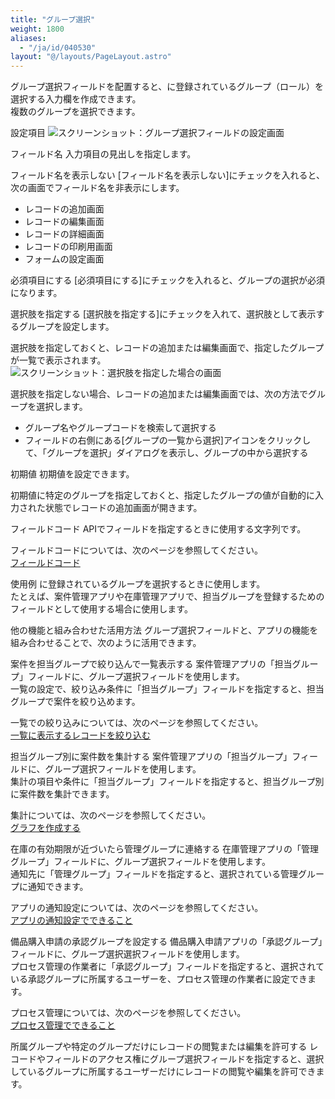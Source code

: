 ```yaml
---
title: "グループ選択"
weight: 1800
aliases:
  - "/ja/id/040530"
layout: "@/layouts/PageLayout.astro"
---
```




グループ選択フィールドを配置すると、<Kintone />に登録されているグループ（ロール）を選択する入力欄を作成できます。  
複数のグループを選択できます。

<Heading id="form_parts_group_selection_40">設定項目</Heading>
<Img src="/k/kintone/img-ja/group_selection_05.png" alt="スクリーンショット：グループ選択フィールドの設定画面" />

<Heading level={3} id="form_parts_group_selection_4010">フィールド名</Heading>
入力項目の見出しを指定します。

<Heading level={3} id="form_parts_group_selection_4020">フィールド名を表示しない</Heading>
[フィールド名を表示しない]にチェックを入れると、次の画面でフィールド名を非表示にします。

* レコードの追加画面
* レコードの編集画面
* レコードの詳細画面
* レコードの印刷用画面
* フォームの設定画面

<Heading level={3} id="form_parts_group_selection_4030">必須項目にする</Heading>
[必須項目にする]にチェックを入れると、グループの選択が必須になります。

<Heading level={3} id="form_parts_group_selection_4040">選択肢を指定する</Heading>
[選択肢を指定する]にチェックを入れて、選択肢として表示するグループを設定します。

選択肢を指定しておくと、レコードの追加または編集画面で、指定したグループが一覧で表示されます。  
<Img src="/k/kintone/img-ja/group_selection_06.png" alt="スクリーンショット：選択肢を指定した場合の画面" />

選択肢を指定しない場合、レコードの追加または編集画面では、次の方法でグループを選択します。

* グループ名やグループコードを検索して選択する
* フィールドの右側にある[グループの一覧から選択]アイコンをクリックして、「グループを選択」ダイアログを表示し、グループの中から選択する

<Heading level={3} id="form_parts_group_selection_4050">初期値</Heading>
初期値を設定できます。

初期値に特定のグループを指定しておくと、指定したグループの値が自動的に入力された状態でレコードの追加画面が開きます。

<Heading level={3} id="form_parts_group_selection_4060">フィールドコード</Heading>
APIでフィールドを指定するときに使用する文字列です。

<Note>

フィールドコードについては、次のページを参照してください。  
[フィールドコード](/k/ja/id/040504.html)

</Note>

<Heading id="form_parts_group_selection_30">使用例</Heading>
<Kintone />に登録されているグループを選択するときに使用します。  
たとえば、案件管理アプリや在庫管理アプリで、担当グループを登録するためのフィールドとして使用する場合に使用します。

<Heading level={3} id="form_parts_group_selection_3010">他の機能と組み合わせた活用方法</Heading>
グループ選択フィールドと、<Kintone />アプリの機能を組み合わせることで、次のように活用できます。

<Heading level={4} id="form_parts_group_selection_301010">案件を担当グループで絞り込んで一覧表示する</Heading>
案件管理アプリの「担当グループ」フィールドに、グループ選択フィールドを使用します。  
一覧の設定で、絞り込み条件に「担当グループ」フィールドを指定すると、担当グループで案件を絞り込めます。

一覧での絞り込みについては、次のページを参照してください。  
[一覧に表示するレコードを絞り込む](/k/ja/id/040458.html)

<Heading level={4} id="form_parts_group_selection_301020">担当グループ別に案件数を集計する</Heading>
案件管理アプリの「担当グループ」フィールドに、グループ選択フィールドを使用します。  
集計の項目や条件に「担当グループ」フィールドを指定すると、担当グループ別に案件数を集計できます。

集計については、次のページを参照してください。  
[グラフを作成する](/k/ja/id/040468.html)

<Heading level={4} id="form_parts_group_selection_301030">在庫の有効期限が近づいたら管理グループに連絡する</Heading>
在庫管理アプリの「管理グループ」フィールドに、グループ選択フィールドを使用します。  
通知先に「管理グループ」フィールドを指定すると、選択されている管理グループに通知できます。

アプリの通知設定については、次のページを参照してください。  
[アプリの通知設定でできること](/k/ja/id/040565.html)

<Heading level={4} id="form_parts_group_selection_301040">備品購入申請の承認グループを設定する</Heading>
備品購入申請アプリの「承認グループ」フィールドに、グループ選択選択フィールドを使用します。  
プロセス管理の作業者に「承認グループ」フィールドを指定すると、選択されている承認グループに所属するユーザーを、プロセス管理の作業者に設定できます。

プロセス管理については、次のページを参照してください。  
[プロセス管理でできること](/k/ja/id/040576.html)

<Heading level={4} id="form_parts_group_selection_301050">所属グループや特定のグループだけにレコードの閲覧または編集を許可する</Heading>
レコードやフィールドのアクセス権にグループ選択フィールドを指定すると、選択しているグループに所属するユーザーだけにレコードの閲覧や編集を許可できます。
